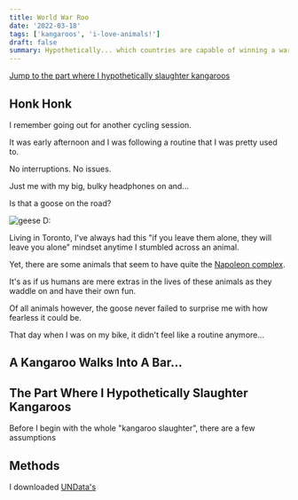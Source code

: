 ```yaml
---
title: World War Roo
date: '2022-03-18'
tags: ['kangaroos', 'i-love-animals!']
draft: false
summary: Hypothetically... which countries are capable of winning a war on kangaroos?
---
```

[Jump to the part where I hypothetically slaughter kangaroos](#the-part-where-i-hypothetically-slaughter-kangaroos)

## Honk Honk

I remember going out for another cycling session.

It was early afternoon and I was following a routine that I was pretty used to.

No interruptions. No issues.

Just me with my big, bulky headphones on and...

<p className="text-center text-2xl font-extrabold">Is that a goose on the road?</p>

![geese D:](/static/blog-images/world-war-roo/1.png)

Living in Toronto, I've always had this "if you leave them alone, they will leave you alone" mindset anytime I stumbled across an animal.

Yet, there are some animals that seem to have quite the [Napoleon complex](https://en.wikipedia.org/wiki/Napoleon_complex).

It's as if us humans are mere extras in the lives of these animals as they waddle on and have their own fun.

Of all animals however, the goose never failed to surprise me with how fearless it could be.

That day when I was on my bike, it didn't feel like a routine anymore...

## A Kangaroo Walks Into A Bar...



## The Part Where I Hypothetically Slaughter Kangaroos

Before I begin with the whole "kangaroo slaughter", there are a few assumptions 

## Methods
I downloaded [UNData's]()
